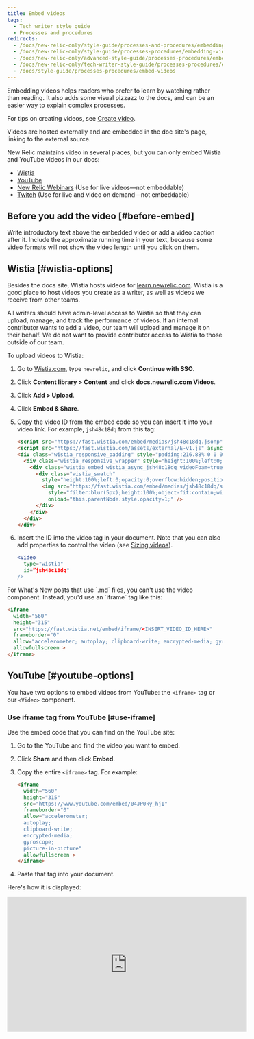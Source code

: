 ```yaml
---
title: Embed videos
tags:
  - Tech writer style guide
  - Processes and procedures
redirects:
  - /docs/new-relic-only/style-guide/processes-and-procedures/embedding-videos
  - /docs/new-relic-only/style-guide/processes-procedures/embedding-videos
  - /docs/new-relic-only/advanced-style-guide/processes-procedures/embedding-videos
  - /docs/new-relic-only/tech-writer-style-guide/processes-procedures/embedding-videos
  - /docs/style-guide/processes-procedures/embed-videos
---
```


Embedding videos helps readers who prefer to learn by watching rather than reading. It also adds some visual pizzazz to the docs, and can be an easier way to explain complex processes.

For tips on creating videos, see [Create video](/docs/style-guide/images/create-videos).

Videos are hosted externally and are embedded in the doc site's page, linking to the external source.

New Relic maintains video in several places, but you can only embed Wistia and YouTube videos in our docs:

* [Wistia](https://wistia.com/)
* [YouTube](https://www.youtube.com/c/NewRelicInc)
* [New Relic Webinars](https://newrelic.com/resources/webinars) (Use for live videos—not embeddable)
* [Twitch](https://www.twitch.tv/new_relic) (Use for live and video on demand—not embeddable)

## Before you add the video [#before-embed]

Write introductory text above the embedded video or add a video caption after it. Include the approximate running time in your text, because some video formats will not show the video length until you click on them.

## Wistia [#wistia-options]

Besides the docs site, Wistia hosts videos for [learn.newrelic.com](https://learn.newrelic.com/). Wistia is a good place to host videos you create as a writer, as well as videos we receive from other teams.

All writers should have admin-level access to Wistia so that they can upload, manage, and track the performance of videos. If an internal contributor wants to add a video, our team will upload and manage it on their behalf. We do not want to provide contributor access to Wistia to those outside of our team.

To upload videos to Wistia:

1. Go to [Wistia.com](https://app.wistia.com/login/sso/new), type `newrelic`, and click **Continue with SSO**.
2. Click **Content library > Content** and click **docs.newrelic.com Videos**.
3. Click **Add > Upload**.
4. Click **Embed & Share**.
5. Copy the video ID from the embed code so you can insert it into your video link. For example, `jsh48c18dq` from this tag:

   ```html
   <script src="https://fast.wistia.com/embed/medias/jsh48c18dq.jsonp" async></script>
   <script src="https://fast.wistia.com/assets/external/E-v1.js" async></script>
   <div class="wistia_responsive_padding" style="padding:216.88% 0 0 0;position:relative;">
     <div class="wistia_responsive_wrapper" style="height:100%;left:0;position:absolute;top:0;width:100%;">
       <div class="wistia_embed wistia_async_jsh48c18dq videoFoam=true" style="height:100%;position:relative;width:100%">
         <div class="wistia_swatch"
           style="height:100%;left:0;opacity:0;overflow:hidden;position:absolute;top:0;transition:opacity 200ms;width:100%;">
           <img src="https://fast.wistia.com/embed/medias/jsh48c18dq/swatch"
             style="filter:blur(5px);height:100%;object-fit:contain;width:100%;" alt="" aria-hidden="true"
             onload="this.parentNode.style.opacity=1;" />
         </div>
       </div>
     </div>
   </div>
   ```
6. Insert the ID into the video tag in your document. Note that you can also add properties to control the video (see [Sizing videos](#sizing)).

   ```jsx
   <Video
     type="wistia"
     id=”jsh48c18dq"
   />
   ```

<Callout variant="tip">
  For What's New posts that use `.md` files, you can't use the video component. Instead, you'd use an `iframe` tag like this:

  ```html
  <iframe
    width="560"
    height="315"
    src="https://fast.wistia.net/embed/iframe/<INSERT_VIDEO_ID_HERE>"
    frameborder="0"
    allow="accelerometer; autoplay; clipboard-write; encrypted-media; gyroscope; picture-in-picture"
    allowfullscreen >
  </iframe>
  ```
</Callout>

## YouTube  [#youtube-options]

You have two options to embed videos from YouTube: the `<iframe>` tag or our `<Video>` component.

### Use iframe tag from YouTube [#use-iframe]

Use the embed code that you can find on the YouTube site:

1. Go to the YouTube and find the video you want to embed.
2. Click **Share** and then click **Embed**.
3. Copy the entire `<iframe>` tag. For example:

   ```html
   <iframe
     width="560" 
     height="315" 
     src="https://www.youtube.com/embed/04JP0ky_hjI" 
     frameborder="0" 
     allow="accelerometer; 
     autoplay; 
     clipboard-write; 
     encrypted-media; 
     gyroscope; 
     picture-in-picture" 
     allowfullscreen >
   </iframe>
   ```
4. Paste that tag into your document.

Here's how it is displayed:

<iframe
  width="560"
  height="315"
  src="https://www.youtube.com/embed/04JP0ky_hjI"
  frameborder="0"
  allow="accelerometer; autoplay; clipboard-write; encrypted-media; gyroscope; picture-in-picture"
  allowfullscreen
/>

### Use our Video component [#video-comp]

You can use the `Video` component in the same way you use it for videos hosted on [Wistia](#wistia-options). Copy the video ID from YouTube and insert it into the `Video` component. Note that you can also add properties to control the video (see [Sizing videos](#sizing)).

Here's an example without any additional properties:

```jsx
<Video
  type="youtube"
  id="04JP0ky_hjI"
/>
```

Here's how it is displayed:

<Video
  type="youtube"
  id="04JP0ky_hjI"
/>

## Sizing videos [#sizing]

When you use the `<Video>` component you can add properties to control how it is displayed.

### Width [#width]

You can only set width—not height. Here's an example:

```jsx
<Video
  type="wistia"
  id="04JP0ky_hjI"
  width='400px'
/>
```

### Aspect ratio [#tall-skinny]

If you have some videos that are much smaller than the width of the main body, they can appear as tiny videos in the center of a full-width video box. To address this, you can do the following:

* Add the `vertical` property of the component because it shrinks the container to the width of the video.
* To size tall, skinny companion images that need to match the narrow videos, use `maxWidth` instead of `width`. For example: `style={{ maxWidth: '290px' }}`.

Here's an example of the `vertical` property:

```jsx
<Video
  type="wistia"
  id="qyk74p7j56"
  vertical
  width='290px'
/>
```

Here's how it is displayed:

<Video
  type="wistia"
  id="qyk74p7j56"
  vertical
  width="290px"
/>
